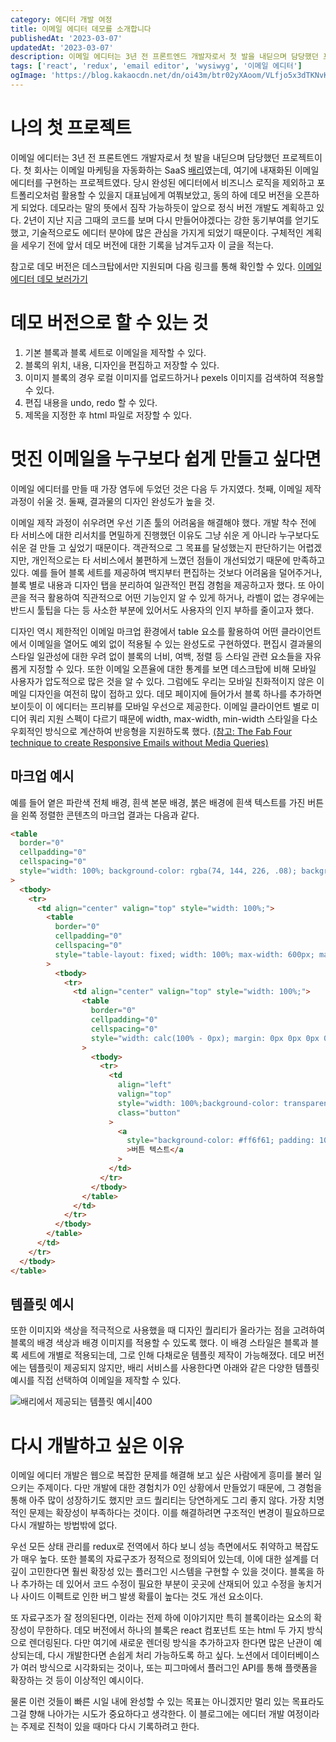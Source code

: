 ```yaml
---
category: 에디터 개발 여정
title: 이메일 에디터 데모를 소개합니다
publishedAt: '2023-03-07'
updatedAt: '2023-03-07'
description: 이메일 에디터는 3년 전 프론트엔드 개발자로서 첫 발을 내딛으며 담당했던 프로젝트이다. 비즈니스 로직 없이 이메일 에디터를 체험할 수 있는 데모 버전을 오픈하게 되었다. 데모라는 말의 뜻에서 짐작 가능하듯이 앞으로 정식 버전 개발도 계획하고 있다.
tags: ['react', 'redux', 'email editor', 'wysiwyg', '이메일 에디터']
ogImage: 'https://blog.kakaocdn.net/dn/oi43m/btr02yXAoom/VLfjo5x3dTKNvKnrYav2rk/img.png'
---
```


# 나의 첫 프로젝트

이메일 에디터는 3년 전 프론트엔드 개발자로서 첫 발을 내딛으며 담당했던 프로젝트이다. 첫 회사는 이메일 마케팅을 자동화하는 SaaS [배리](https://vary.one)였는데, 여기에 내재화된 이메일 에디터를 구현하는 프로젝트였다. 당시 완성된 에디터에서 비즈니스 로직을 제외하고 포트폴리오처럼 활용할 수 있을지 대표님에게 여쭤보았고, 동의 하에 데모 버전을 오픈하게 되었다. 데모라는 말의 뜻에서 짐작 가능하듯이 앞으로 정식 버전 개발도 계획하고 있다. 2년이 지난 지금 그때의 코드를 보며 다시 만들어야겠다는 강한 동기부여를 얻기도 했고, 기술적으로도 에디터 분야에 많은 관심을 가지게 되었기 때문이다. 구체적인 계획을 세우기 전에 앞서 데모 버전에 대한 기록을 남겨두고자 이 글을 적는다.

참고로 데모 버전은 데스크탑에서만 지원되며 다음 링크를 통해 확인할 수 있다. [이메일 에디터 데모 보러가기](https://danbileee.github.io/vary-code/)

# 데모 버전으로 할 수 있는 것

1. 기본 블록과 블록 세트로 이메일을 제작할 수 있다.
2. 블록의 위치, 내용, 디자인을 편집하고 저장할 수 있다.
3. 이미지 블록의 경우 로컬 이미지를 업로드하거나 pexels 이미지를 검색하여 적용할 수 있다.
4. 편집 내용을 undo, redo 할 수 있다.
5. 제목을 지정한 후 html 파일로 저장할 수 있다.

# 멋진 이메일을 누구보다 쉽게 만들고 싶다면

이메일 에디터를 만들 때 가장 염두에 두었던 것은 다음 두 가지였다. 첫째, 이메일 제작 과정이 쉬울 것. 둘째, 결과물의 디자인 완성도가 높을 것.

이메일 제작 과정이 쉬우려면 우선 기존 툴의 어려움을 해결해야 했다. 개발 착수 전에 타 서비스에 대한 리서치를 면밀하게 진행했던 이유도 그냥 쉬운 게 아니라 누구보다도 쉬운 걸 만들 고 싶었기 때문이다. 객관적으로 그 목표를 달성했는지 판단하기는 어렵겠지만, 개인적으로는 타 서비스에서 불편하게 느꼈던 점들이 개선되었기 때문에 만족하고 있다. 예를 들어 블록 세트를 제공하여 백지부터 편집하는 것보다 어려움을 덜어주거나, 블록 별로 내용과 디자인 탭을 분리하여 일관적인 편집 경험을 제공하고자 했다. 또 아이콘을 적극 활용하여 직관적으로 어떤 기능인지 알 수 있게 하거나, 라벨이 없는 경우에는 반드시 툴팁을 다는 등 사소한 부분에 있어서도 사용자의 인지 부하를 줄이고자 했다.

디자인 역시 제한적인 이메일 마크업 환경에서 table 요소를 활용하여 어떤 클라이언트에서 이메일을 열어도 예외 없이 적용될 수 있는 완성도로 구현하였다. 편집시 결과물의 스타일 일관성에 대한 우려 없이 블록의 너비, 여백, 정렬 등 스타일 관련 요소들을 자유롭게 지정할 수 있다. 또한 이메일 오픈율에 대한 통계를 보면 데스크탑에 비해 모바일 사용자가 압도적으로 많은 것을 알 수 있다. 그럼에도 우리는 모바일 친화적이지 않은 이메일 디자인을 여전히 많이 접하고 있다. 데모 페이지에 들어가서 블록 하나를 추가하면 보이듯이 이 에디터는 프리뷰를 모바일 우선으로 제공한다. 이메일 클라이언트 별로 미디어 쿼리 지원 스펙이 다르기 때문에 width, max-width, min-width 스타일을 다소 우회적인 방식으로 계산하여 반응형을 지원하도록 했다. [(참고: The Fab Four technique to create Responsive Emails without Media Queries)](https://www.freecodecamp.org/news/the-fab-four-technique-to-create-responsive-emails-without-media-queries-baf11fdfa848/)

## 마크업 예시

예를 들어 옅은 파란색 전체 배경, 흰색 본문 배경, 붉은 배경에 흰색 텍스트를 가진 버튼을 왼쪽 정렬한 콘텐츠의 마크업 결과는 다음과 같다.

```html
<table
  border="0"
  cellpadding="0"
  cellspacing="0"
  style="width: 100%; background-color: rgba(74, 144, 226, .08); background-size: cover; background-position: center; background-repeat: no-repeat; background-image: none;"
>
  <tbody>
    <tr>
      <td align="center" valign="top" style="width: 100%;">
        <table
          border="0"
          cellpadding="0"
          cellspacing="0"
          style="table-layout: fixed; width: 100%; max-width: 600px; margin: 0 auto; padding: 0; background-color: white; background-size: cover; background-position: center; background-repeat: no-repeat; background-image: none;"
        >
          <tbody>
            <tr>
              <td align="center" valign="top" style="width: 100%;">
                <table
                  border="0"
                  cellpadding="0"
                  cellspacing="0"
                  style="width: calc(100% - 0px); margin: 0px 0px 0px 0px;"
                >
                  <tbody>
                    <tr>
                      <td
                        align="left"
                        valign="top"
                        style="width: 100%;background-color: transparent; background-size: cover; background-position: center; background-repeat: no-repeat; background-image: none; border-width: 0px; border-style: solid; border-color: transparent; border-radius: 0px; padding: 10px 10px 10px 10px;"
                        class="button"
                      >
                        <a
                          style="background-color: #ff6f61; padding: 10px 40px 10px 40px; color: white; font-family: 'Noto Sans KR', AppleSDGothic, 'apple sd gothic neo', 'noto sans korean', 'noto sans korean regular', 'noto sans cjk kr', 'noto sans cjk', 'nanum gothic', 'malgun gothic', dotum, arial, helvetica, 'MS Gothic', sans-serif; font-size: 14px; font-weight: normal; border-width: 0px; border-style: solid; border-color: transparent; border-radius: 4px; text-decoration: none; text-align: center; display: inline-block;"
                          >버튼 텍스트</a
                        >
                      </td>
                    </tr>
                  </tbody>
                </table>
              </td>
            </tr>
          </tbody>
        </table>
      </td>
    </tr>
  </tbody>
</table>
```

## 템플릿 예시

또한 이미지와 색상을 적극적으로 사용했을 때 디자인 퀄리티가 올라가는 점을 고려하여 블록의 배경 색상과 배경 이미지를 적용할 수 있도록 했다. 이 배경 스타일은 블록과 블록 세트에 개별로 적용되는데, 그로 인해 다채로운 템플릿 제작이 가능해졌다. 데모 버전에는 템플릿이 제공되지 않지만, 배리 서비스를 사용한다면 아래와 같은 다양한 템플릿 예시를 직접 선택하여 이메일을 제작할 수 있다.

![배리에서 제공되는 템플릿 예시|400](https://blog.kakaocdn.net/dn/ljHZ9/btr2m3g63dj/JcjKkBfOtNB6wEVKfMUmzk/img.png)

# 다시 개발하고 싶은 이유

이메일 에디터 개발은 웹으로 복잡한 문제를 해결해 보고 싶은 사람에게 흥미를 불러 일으키는 주제이다. 다만 개발에 대한 경험치가 0인 상황에서 만들었기 때문에, 그 경험을 통해 아주 많이 성장하기도 했지만 코드 퀄리티는 당연하게도 그리 좋지 않다. 가장 치명적인 문제는 확장성이 부족하다는 것이다. 이를 해결하려면 구조적인 변경이 필요하므로 다시 개발하는 방법밖에 없다.

우선 모든 상태 관리를 redux로 전역에서 하다 보니 성능 측면에서도 취약하고 복잡도가 매우 높다. 또한 블록의 자료구조가 정적으로 정의되어 있는데, 이에 대한 설계를 더 깊이 고민한다면 훨씬 확장성 있는 플러그인 시스템을 구현할 수 있을 것이다. 블록을 하나 추가하는 데 있어서 코드 수정이 필요한 부분이 곳곳에 산재되어 있고 수정을 놓치거나 사이드 이펙트로 인한 버그 발생 확률이 높다는 것도 개선 요소이다.

또 자료구조가 잘 정의된다면, 이라는 전제 하에 이야기지만 특히 블록이라는 요소의 확장성이 무한하다. 데모 버전에서 하나의 블록은 react 컴포넌트 또는 html 두 가지 방식으로 렌더링된다. 다만 여기에 새로운 렌더링 방식을 추가하고자 한다면 많은 난관이 예상되는데, 다시 개발한다면 손쉽게 처리 가능하도록 하고 싶다. 노션에서 데이터베이스가 여러 방식으로 시각화되는 것이나, 또는 피그마에서 플러그인 API를 통해 플랫폼을 확장하는 것 등이 이상적인 예시이다.

물론 이런 것들이 빠른 시일 내에 완성할 수 있는 목표는 아니겠지만 멀리 있는 목표라도 그걸 향해 나아가는 시도가 중요하다고 생각한다. 이 블로그에는 에디터 개발 여정이라는 주제로 진척이 있을 때마다 다시 기록하려고 한다.
